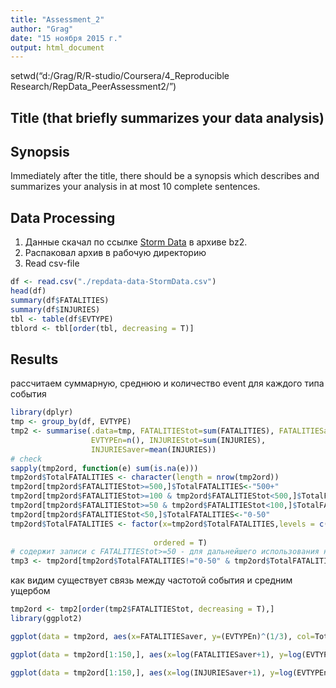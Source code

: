 ```yaml
---
title: "Assessment_2"
author: "Grag"
date: "15 ноября 2015 г."
output: html_document
---
```


setwd("d:/Grag/R/R-studio/Coursera/4_Reproducible Research/RepData_PeerAssessment2/")

## Title (that briefly summarizes your data analysis)

## Synopsis 
Immediately after the title, there should be a synopsis which describes and summarizes your analysis in at most 10 complete sentences.

## Data Processing
1. Данные скачал по ссылке [Storm Data](https://d396qusza40orc.cloudfront.net/repdata%2Fdata%2FStormData.csv.bz2) в 
архиве bz2.
2. Распаковал архив в рабочую директорию 
3. Read csv-file
```r
df <- read.csv("./repdata-data-StormData.csv")
head(df)
summary(df$FATALITIES)
summary(df$INJURIES)
tbl <- table(df$EVTYPE)
tblord <- tbl[order(tbl, decreasing = T)]
```


## Results
рассчитаем суммарную, среднюю  и количество event для каждого типа события
```r
library(dplyr)
tmp <- group_by(df, EVTYPE)
tmp2 <- summarise(.data=tmp, FATALITIEStot=sum(FATALITIES), FATALITIESaver=mean(FATALITIES),
                  EVTYPEn=n(), INJURIEStot=sum(INJURIES), 
                  INJURIESaver=mean(INJURIES))
# check
sapply(tmp2ord, function(e) sum(is.na(e)))
tmp2ord$TotalFATALITIES <- character(length = nrow(tmp2ord))
tmp2ord[tmp2ord$FATALITIEStot>=500,]$TotalFATALITIES<-"500+" 
tmp2ord[tmp2ord$FATALITIEStot>=100 & tmp2ord$FATALITIEStot<500,]$TotalFATALITIES<-"100-500" 
tmp2ord[tmp2ord$FATALITIEStot>=50 & tmp2ord$FATALITIEStot<100,]$TotalFATALITIES<-"50-100" 
tmp2ord[tmp2ord$FATALITIEStot<50,]$TotalFATALITIES<-"0-50" 
tmp2ord$TotalFATALITIES <- factor(x=tmp2ord$TotalFATALITIES,levels = c("0-50", "50-100",
                                                                       "100-500", "500+"),
                                ordered = T)
# содержит записи с FATALITIEStot>=50 - для дальнейшего использования на графике
tmp3 <- tmp2ord[tmp2ord$TotalFATALITIES!="0-50" & tmp2ord$TotalFATALITIES!="50-100",]
```

как видим существует связь между частотой события и средним ущербом
```r
tmp2ord <- tmp2[order(tmp2$FATALITIEStot, decreasing = T),]
library(ggplot2)

ggplot(data = tmp2ord, aes(x=FATALITIESaver, y=(EVTYPEn)^(1/3), col=TotalFATALITIES, size=(FATALITIEStot)^(1/3))) + geom_point(alpha=0.8)+xlim(0,3)+ylim(0,62)+annotate("text", label = tmp3$EVTYPE, x = tmp3$FATALITIESaver, y = (tmp3$EVTYPEn)^(1/3), size = 3, colour = "gray",  hjust=-0.1)

ggplot(data = tmp2ord[1:150,], aes(x=log(FATALITIESaver+1), y=log(EVTYPEn), size=FATALITIEStot)) + geom_point() + geom_smooth()

ggplot(data = tmp2ord[1:150,], aes(x=log(INJURIESaver+1), y=log(EVTYPEn), size=(INJURIEStot)^(1/4))) + geom_point()+ geom_smooth()

```

